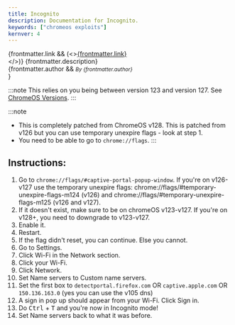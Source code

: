 ```yaml
---
title: Incognito
description: Documentation for Incognito.
keywords: ["chromeos exploits"]
kernver: 4
---
```


{frontmatter.link && (<><a href={frontmatter.link}>{frontmatter.link}</a><br/></>)}
{frontmatter.description}<br/>
{frontmatter.author && <small><i>By {frontmatter.author}</i><br/></small>}

:::note
This relies on you being between version 123 and version 127. See [ChromeOS Versions](/kajigs/crosver).
:::

:::note

- This is completely patched from ChromeOS v128. This is patched from v126 but you can use temporary unexpire flags - look at step 1.
- You need to be able to go to `chrome://flags`.
  :::

## **Instructions:**

1. Go to `chrome://flags/#captive-portal-popup-window`. If you're on v126-v127 use the temporary unexpire flags: chrome://flags/#temporary-unexpire-flags-m124 (v126) and chrome://flags/#temporary-unexpire-flags-m125 (v126 and v127).
2. If it doesn't exist, make sure to be on chromeOS v123-v127. If you're on v128+, you need to downgrade to v123-v127.
3. Enable it.
4. Restart.
5. If the flag didn't reset, you can continue. Else you cannot.
6. Go to Settings.
7. Click Wi-Fi in the Network section.
8. Click your Wi-Fi.
9. Click Network.
10. Set Name servers to Custom name servers.
11. Set the first box to `detectportal.firefox.com` OR `captive.apple.com` OR `150.136.163.0` (yes you can use the v105 dns)
12. A sign in pop up should appear from your Wi-Fi. Click Sign in.
13. Do <kbd>Ctrl</kbd> + <kbd>T</kbd> and you're now in Incognito mode!
14. Set Name servers back to what it was before.
